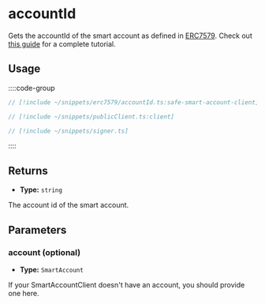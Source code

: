 # accountId

Gets the accountId of the smart account as defined in [ERC7579](https://eips.ethereum.org/EIPS/eip-7579). Check out [this guide](/permissionless/how-to/accounts/user-erc7579-actions) for a complete tutorial.

## Usage

::::code-group

```ts [example.ts]
// [!include ~/snippets/erc7579/accountId.ts:safe-smart-account-client]
```

```ts [publicClient.ts]
// [!include ~/snippets/publicClient.ts:client]
```

```ts [signer.ts]
// [!include ~/snippets/signer.ts]
```

::::

## Returns

- **Type:** `string`

The account id of the smart account.

## Parameters

### account (optional)

- **Type:** `SmartAccount`

If your SmartAccountClient doesn't have an account, you should provide one here.
